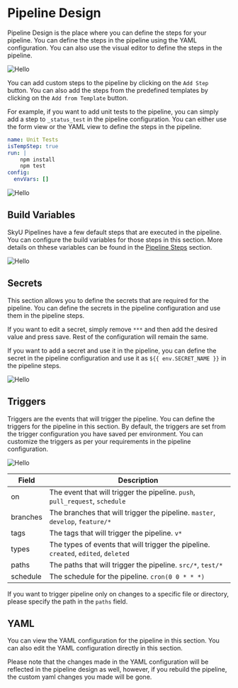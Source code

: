 
 
# Pipeline Design

Pipeline Design is the place where you can define the steps for your pipeline. You can define the steps in the pipeline using the YAML configuration. You can also use the visual editor to define the steps in the pipeline.

<Image src="/assets/images/applications/pipeline-design.png" alt="Hello" width={700} height={500}  />

You can add custom steps to the pipeline by clicking on the `Add Step` button. You can also add the steps from the predefined templates by clicking on the `Add from Template` button.

For example, if you want to add unit tests to the pipeline, you can simply add a step to `_status_test` in the pipeline configuration. You can either use the form view or the YAML view to define the steps in the pipeline.

```yaml
name: Unit Tests
isTempStep: true
run: |
    npm install
    npm test
config:
  envVars: []
```
<Image src="/assets/images/applications/custom-step.png" alt="Hello" width={700} height={500}  />

## Build Variables

SkyU Pipelines have a few default steps that are executed in the pipeline. You can configure the build variables for those steps in this section. More details on thhese variables can be found in the [Pipeline Steps](/docs/concepts/pipeline-steps) section.

<Image src="/assets/images/applications/build-variables.png" alt="Hello" width={700} height={500}  />

## Secrets

This section allows you to define the secrets that are required for the pipeline. You can define the secrets in the pipeline configuration and use them in the pipeline steps. 

If you want to edit a secret, simply remove `***` and then add the desired value and press save. Rest of the configuration will remain the same.

If you want to add a secret and use it in the pipeline, you can define the secret in the pipeline configuration and use it as `${{ env.SECRET_NAME }}` in the pipeline steps.


<Image src="/assets/images/applications/pipeline-secrets.png" alt="Hello" width={700} height={500}  />

## Triggers

Triggers are the events that will trigger the pipeline. You can define the triggers for the pipeline in this section. By default, the triggers are set from the trigger configuration you have saved per environment. You can customize the triggers as per your requirements in the pipeline configuration.

<Image src="/assets/images/applications/triggers.png" alt="Hello" width={1000} height={500}  />

| Field    | Description                                                                        |
| -------- | ---------------------------------------------------------------------------------- |
| on       | The event that will trigger the pipeline. `push`, `pull_request`, `schedule`       |
| branches | The branches that will trigger the pipeline. `master`, `develop`, `feature/*`      |
| tags     | The tags that will trigger the pipeline. `v*`                                      |
| types    | The types of events that will trigger the pipeline. `created`, `edited`, `deleted` |
| paths    | The paths that will trigger the pipeline. `src/*`, `test/*`                        |
| schedule | The schedule for the pipeline. `cron(0 0 * * *)`                                   |


If you want to trigger pipeline only on changes to a specific file or directory, please specify the path in the `paths` field.


## YAML

You can view the YAML configuration for the pipeline in this section. You can also edit the YAML configuration directly in this section. 

Please note that the changes made in the YAML configuration will be reflected in the pipeline design as well, however, if you rebuild the pipeline, the custom yaml changes you made will be gone.